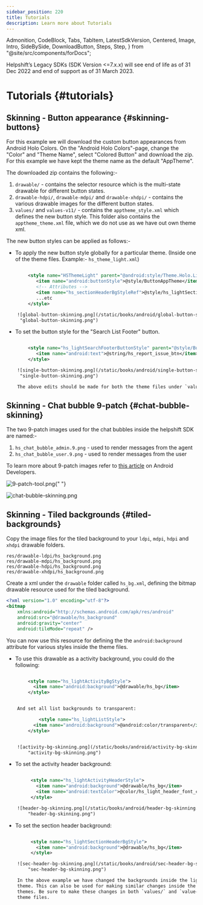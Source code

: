 ```yaml
---
sidebar_position: 220
title: Tutorials
description: Learn more about Tutorials
---
```


  Admonition,
  CodeBlock,
  Tabs,
  TabItem,
  LatestSdkVersion,
  Centered,
  Image,
  Intro,
  SideBySide,
  DownloadButton,
  Steps,
  Step,
} from "@site/src/components/forDocs";

<Admonition type="danger" title="Important">

Helpshift’s Legacy SDKs (SDK Version <=7.x.x) will see end of life as of 31 Dec 2022 and end of support as of 31 March 2023.

</Admonition>

# Tutorials {#tutorials}

## Skinning - Button appearance {#skinning-buttons}

For this example we will download the custom button appearances from
Android Holo Colors. On the "Android Holo Colors"-page, change the
"Color" and "Theme Name", select "Colored Button" and download the
zip. For this example we have kept the theme name as the default
"AppTheme".

The downloaded zip contains the following:-

1. `drawable/` - contains the selector resource which is the multi-state
   drawable for different button states.
1. `drawable-hdpi/`, `drawable-mdpi/` and `drawable-xhdpi/` - contains the
   various drawable images for the different button states.
1. `values/` and `values-v11/` - contains the `apptheme_style.xml` which
   defines the new button style. This folder also contains the
   `apptheme_theme.xml` file, which we do not use as we have out own theme
   xml.

The new button styles can be applied as follows:-

- To apply the new button style globally for a particular theme. (Inside
  one of the theme files. Example:- `hs_theme_light.xml`)

```xml

        <style name="HSThemeLight" parent="@android:style/Theme.Holo.Light.NoActionBar">
           <item name="android:buttonStyle">@style/ButtonAppTheme</item>
           <!-- Attributes -->
           <item name="hs_sectionHeaderBgStyleRef">@style/hs_lightSectionHeaderBgStyle</item>
           ...etc
        </style>

    ![global-button-skinning.png](/static/books/android/global-button-skinning.png
     "global-button-skinning.png")

```

- To set the button style for the "Search List Footer" button.

```xml

        <style name="hs_lightSearchFooterButtonStyle" parent="@style/ButtonAppTheme">
           <item name="android:text">@string/hs_report_issue_btn</item>
        </style>

    ![single-button-skinning.png](/static/books/android/single-button-skinning.png
     "single-button-skinning.png")

    The above edits should be made for both the theme files under `values/` and `values-v11/`. Similarly, these edits can be applied to dark themes in `hs_theme_dark.xml`.

```

## Skinning - Chat bubble 9-patch {#chat-bubble-skinning}

The two 9-patch images used for the chat bubbles inside the helpshift
SDK are named:-

1. `hs_chat_bubble_admin.9.png` - used to render messages from the agent
1. `hs_chat_bubble_user.9.png` - used to render messages from the user

To learn more about 9-patch images refer to
[this article](http://developer.android.com/tools/help/draw9patch.html)
on Android Developers.

<Image
  src="/static/books/android/9-patch-tool.png"
  width="full"
  alt="9-patch-tool.png"
/>{" "}

![chat-bubble-skinning.png](/static/books/android/chat-bubble-skinning.png "chat-bubble-skinning.png")

## Skinning - Tiled backgrounds {#tiled-backgrounds}

Copy the image files for the tiled background to your `ldpi`, `mdpi`, `hdpi`
and `xhdpi` drawable folders.

```
res/drawable-ldpi/hs_background.png
res/drawable-mdpi/hs_background.png
res/drawable-hdpi/hs_background.png
res/drawable-xhdpi/hs_background.png
```

Create a xml under the `drawable` folder called `hs_bg.xml`, defining
the bitmap drawable resource used for the tiled background.

```xml
<?xml version="1.0" encoding="utf-8"?>
<bitmap
    xmlns:android="http://schemas.android.com/apk/res/android"
    android:src="@drawable/hs_background"
    android:gravity="center"
    android:tileMode="repeat" />
```

You can now use this resource for defining the the `android:background`
attribute for various styles inside the theme files.

- To use this drawable as a activity background, you could do the
  following:

```xml

        <style name="hs_lightActivityBgStyle">
          <item name="android:background">@drawable/hs_bg</item>
        </style>


    And set all list backgrounds to transparent:

            <style name="hs_lightListStyle">
          <item name="android:background">@android:color/transparent</item>
        </style>


    ![activity-bg-skinning.png](/static/books/android/activity-bg-skinning.png
        "activity-bg-skinning.png")

```

- To set the activity header background:

```xml

         <style name="hs_lightActivityHeaderStyle">
           <item name="android:background">@drawable/hs_bg</item>
           <item name="android:textColor">@color/hs_light_header_font_color</item>
         </style>

    ![header-bg-skinning.png](/static/books/android/header-bg-skinning.png
        "header-bg-skinning.png")

```

- To set the section header background:

```xml

         <style name="hs_lightSectionHeaderBgStyle">
           <item name="android:background">@drawable/hs_bg</item>
         </style>

    ![sec-header-bg-skinning.png](/static/books/android/sec-header-bg-skinning.png
        "sec-header-bg-skinning.png")

    In the above example we have changed the backgrounds inside the light
    theme. This can also be used for making similar changes inside the dark
    themes. Be sure to make these changes in both `values/` and `value-v11/`
    theme files.
```
